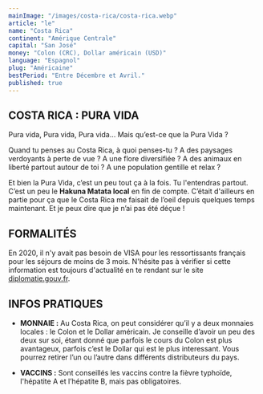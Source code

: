 ```yaml
---
mainImage: "/images/costa-rica/costa-rica.webp"
article: "le"
name: "Costa Rica"
continent: "Amérique Centrale"
capital: "San José"
money: "Colon (CRC), Dollar américain (USD)"
language: "Espagnol"
plug: "Américaine"
bestPeriod: "Entre Décembre et Avril."
published: true
---
```


## COSTA RICA : PURA VIDA

Pura vida, Pura vida, Pura vida… Mais qu’est-ce que la Pura Vida ?

Quand tu penses au Costa Rica, à quoi penses-tu ? A des paysages verdoyants à perte de vue ? A une flore diversifiée ? A des animaux en liberté partout autour de toi ? A une population gentille et relax ?

Et bien la Pura Vida, c’est un peu tout ça à la fois. Tu l'entendras partout. C’est un peu le **Hakuna Matata local** en fin de compte. C’était d'ailleurs en partie pour ça que le Costa Rica me faisait de l’oeil depuis quelques temps maintenant. Et je peux dire que je n’ai pas été déçue !

## FORMALITÉS

En 2020, il n'y avait pas besoin de VISA pour les ressortissants français pour les séjours de moins de 3 mois. N'hésite pas à vérifier si cette information est toujours d'actualité en te rendant sur le site [diplomatie.gouv.fr](https://www.diplomatie.gouv.fr/fr/conseils-aux-voyageurs/conseils-par-pays-destination/).

## INFOS PRATIQUES

- **MONNAIE :** Au Costa Rica, on peut considérer qu’il y a deux monnaies locales : le Colon et le Dollar américain. Je conseille d’avoir un peu des deux sur soi, étant donné que parfois le cours du Colon est plus avantageux, parfois c’est le Dollar qui est le plus interessant. Vous pourrez retirer l’un ou l’autre dans différents distributeurs du pays.

- **VACCINS :** Sont conseillés les vaccins contre la fièvre typhoïde, l'hépatite A et l’hépatite B, mais pas obligatoires.